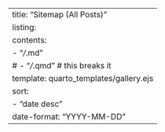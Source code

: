 ---
title: "Sitemap (All Posts)"
listing:
  contents: 
    - "*/*.md"
    # - "*/*.qmd" # this breaks it
  template: quarto_templates/gallery.ejs
  sort:
    - "date desc"
  date-format: "YYYY-MM-DD"
---